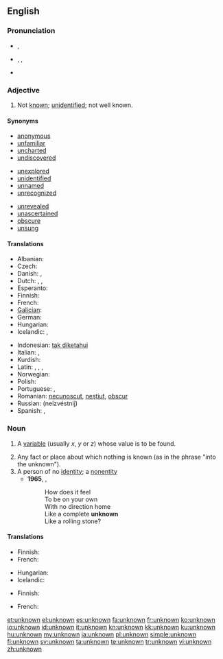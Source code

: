 ==English==

===Pronunciation===
* {{a|UK}} {{IPA|/ʌnˈnəʊn/}}, {{SAMPA|/Vn"n@Un/}}
* {{a|US}} {{enPR|ŭn-nōnʹ}}, {{IPA|/ʌnˈnoʊn/}}, {{SAMPA|/Vn"noUn/}}
* {{audio|en-us-unknown.ogg|Audio (US)}}

===Adjective===
{{en-adj|-}}

# Not [[known]]; [[unidentified]]; not well known.

====Synonyms====
{{top3}}
* [[anonymous]]
* [[unfamiliar]]
* [[uncharted]]
* [[undiscovered]]
{{mid3}}
* [[unexplored]]
* [[unidentified]]
* [[unnamed]]
* [[unrecognized]]
{{mid3}}
* [[unrevealed]]
* [[unascertained]]
* [[obscure]]
* [[unsung]]
{{bottom}}

====Translations====
{{trans-top|not known}}
* Albanian: {{t-|sq|panjohur|xs=Albanian}}
* Czech: {{t-|cs|neznámý|m}}
* Danish: {{t|da|ubekendt}},  {{t-|da|ukendt}}
* Dutch: {{t-|nl|onbekend}}, {{t|nl|ongekend}}, {{t|nl|ongeweten}}
* Esperanto: {{t|eo|nekonata}}
* Finnish: {{t+|fi|tuntematon}}
* French: {{t+|fr|inconnu}}
* [[Galician]]: {{t+|gl|descoñecido|xs=Galician}}
* German: {{t+|de|unbekannt}}
* Hungarian: {{t+|hu|ismeretlen}}
* Icelandic: {{t+|is|óþekktur|m}}, {{t|is|ókunnur|m}}
{{trans-mid}}
* Indonesian: [[tak diketahui]]
* Italian: {{t-|it|ignoto}}, {{t+|it|sconosciuto}}
* Kurdish: {{ku-Arab|[[نه‌ناسراو]]}}
* Latin: {{t|la|incognitus}}, {{t|la|ignoratus}}, {{t|la|ignotus}}, {{t|la|nescitus}}
* Norwegian: {{t|no|ukjent}}
* Polish: {{t+|pl|nieznany}}
* Portuguese: {{t+|pt|desconhecido|m}},  {{t|pt|desconhecida|f}}
* Romanian: [[necunoscut]], [[neştiut]], [[obscur]]
* Russian: {{t+|ru|неизвестный}} (neizvéstnij)
* Spanish: {{t+|es|ignoto}}, {{t-|es|desconocido}}
{{trans-bottom}}

===Noun===
{{en-noun}}

# {{algebra}} A [[variable]] (usually ''x'', ''y'' or ''z'') whose value is to be found.
# Any fact or place about which nothing is known (as in the phrase "into the unknown").
# A person of no [[identity]]; a [[nonentity]]
#* '''1965''', {{w|Bob Dylan}}, {{w|Like a Rolling Stone}}
#*: How does it feel
#*: To be on your own
#*: With no direction home
#*: Like a complete '''unknown'''
#*: Like a rolling stone?


====Translations====
{{trans-top|variable}}
* Finnish: {{t+|fi|tuntematon}}
* French: {{t+|fr|inconnue|f}}
{{trans-mid}}
* Hungarian: {{t+|hu|ismeretlen}}
* Icelandic: {{t|is|óþekkt stærð|f}}
{{trans-bottom}}

{{trans-top|fact or place}}
* Finnish: {{t+|fi|tuntematon}}
{{trans-mid}}
* French: {{t+|fr|inconnu|m}}
{{trans-bottom}}

[[et:unknown]]
[[el:unknown]]
[[es:unknown]]
[[fa:unknown]]
[[fr:unknown]]
[[ko:unknown]]
[[io:unknown]]
[[id:unknown]]
[[it:unknown]]
[[kn:unknown]]
[[kk:unknown]]
[[ku:unknown]]
[[hu:unknown]]
[[my:unknown]]
[[ja:unknown]]
[[pl:unknown]]
[[simple:unknown]]
[[fi:unknown]]
[[sv:unknown]]
[[ta:unknown]]
[[te:unknown]]
[[tr:unknown]]
[[vi:unknown]]
[[zh:unknown]]